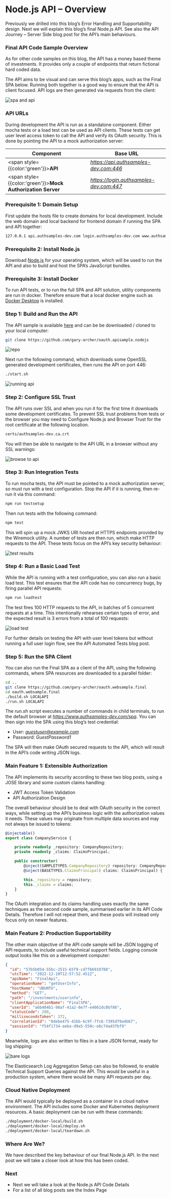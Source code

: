 # Node.js API – Overview

Previously we drilled into this blog’s <Link href='/posts/error-handling-and-supportability'>Error Handling and Supportability</Link> design. Next we will explain this blog’s final Node.js API. See also the <Link href='/posts/api-journey-server-side'>API Journey – Server Side</Link> blog post for the API’s main behaviours.

### Final API Code Sample Overview

As for other code samples on this blog, the API has a money based theme of investments. It provides only a couple of endpoints that return fictional hard coded data.

The API aims to be visual and can serve this blog’s apps, such as the <Link href='/posts/how-to-run-the-react-js-spa'>Final SPA</Link> below. Running both together is a good way to ensure that the API is client focused. API logs are then generated via requests from the client:

![spa and api](/images/300/spa-and-api.jpg?v=20240913)

### API URLs

During development the API is run as a standalone component. Either mocha tests or a load test can be used as API clients. These tests can get user level access token to call the API and verify its OAuth security. This is done by pointing the API to a mock authorization server:

| Component | Base URL |
| --------- | -------- |
| <span style={{color:'green'}}>**API**</span> | *https://api.authsamples-dev.com:446* |
| <span style={{color:'green'}}>**Mock Authorization Server**</span> | *https://login.authsamples-dev.com:447* |

### Prerequisite 1: Domain Setup

First update the hosts file to create domains for local development. Include the web domain and local backend for frontend domain if running the SPA and API together:

```markdown
127.0.0.1 api.authsamples-dev.com login.authsamples-dev.com www.authsamples-dev.com bfflocal.authsamples-dev.com
```

### Prerequisite 2: Install Node.js

Download [Node.js](https://nodejs.org/en/download) for your operating system, which will be used to run the API and also to build and host the SPA’s JavaScript bundles.

### Prerequisite 3: Install Docker

To run API tests, or to run the full SPA and API solution, utility components are run in docker. Therefore ensure that a local docker engine such as [Docker Desktop](https:/www/.docker.com/products/docker-desktop) is installed.

### Step 1: Build and Run the API

The API sample is available [here](https://github.com/gary-archer/oauth.apisample.nodejs) and can be be downloaded / cloned to your local computer:

```bash
git clone https://github.com/gary-archer/oauth.apisample.nodejs
```

![repo](/images/300/repo.jpg)

Next run the following command, which downloads some OpenSSL generated development certificates, then runs the API on port 446:

```bash
./start.sh
```

![running api](/images/300/running-api.jpg)

### Step 2: Configure SSL Trust

The API runs over SSL and when you run it for the first time it downloads some development certificates. To prevent SSL trust problems from tests or the browser you may need to <Link href='/posts/developer-ssl-setup'>Configure Node.js and Browser Trust</Link> for the root certificate at the following location. 

```markdown
certs/authsamples-dev.ca.crt
```

You will then be able to navigate to the API URL in a browser without any SSL warnings:

![browse to api](/images/300/browse-to-api.jpg)

### Step 3: Run Integration Tests

To run mocha tests, the API must be pointed to a mock authorization server, so must run with a test configuration. Stop the API if it is running, then re-run it via this command:

```bash
npm run testsetup
```

Then run tests with the following command:

```bash
npm test
```

This will spin up a mock JWKS URI hosted at HTTPS endpoints provided by the Wiremock utility. A number of tests are then run, which make HTTP requests to the API. These tests focus on the API’s key security behaviour:

![test results](/images/300/test-results.jpg)

### Step 4: Run a Basic Load Test

While the API is running with a test configuration, you can also run a basic load test. This test ensures that the API code has no concurrency bugs, by firing parallel API requests:

```bash
npm run loadtest
```

The test fires 100 HTTP requests to the API, in batches of 5 concurrent requests at a time. This intentionally rehearses certain types of error, and the expected result is 3 errors from a total of 100 requests:

![load test](/images/300/load-test.jpg)

For further details on testing the API with user level tokens but without running a full user login flow, see the  <Link href='/post/api-automated-tests'>API Automated Tests</Link> blog post.

### Step 5: Run the SPA Client

You can also run the <Link href='/posts/how-to-run-the-react-js-spa'>Final SPA</Link> as a client of the API, using the following commands, where SPA resources are downloaded to a parallel folder:

```bash
cd ..
git clone https://github.com/gary-archer/oauth.websample.final
cd oauth.websample.final
./build.sh LOCALAPI
./run.sh LOCALAPI
```

The *run.sh* script executes a number of commands in child terminals, to run the default browser at *https://www.authsamples-dev.com/spa*. You can then sign into the SPA using this blog’s test credential:

- User: *guestuser@example.com*
- Password: *GuestPassword1*

The SPA will then make OAuth secured requests to the API, which will result in the API’s code writing JSON logs.

### Main Feature 1: Extensible Authorization

The API implements its security according to these two blog posts, using a JOSE library and some custom claims handling:

- <Link href='/posts/jwt-access-token-validation'>JWT Access Token Validation</Link>
- <Link href='/posts/api-authorization-design'>API Authorization Design</Link>

The overall behaviour should be to deal with OAuth security in the correct ways, while setting up the API’s business logic with the authorization values it needs. These values may originate from multiple data sources and may not always be issued to tokens:

```typescript
@injectable()
export class CompanyService {

    private readonly _repository: CompanyRepository;
    private readonly _claims: ClaimsPrincipal;

    public constructor(
        @inject(SAMPLETYPES.CompanyRepository) repository: CompanyRepository,
        @inject(BASETYPES.ClaimsPrincipal) claims: ClaimsPrincipal) {

        this._repository = repository;
        this._claims = claims;
    }
}
```

The OAuth integration and its claims handling uses exactly the same techniques as the second code sample, summarised earlier in its <Link href='/posts/updated-api-coding-key-points'>API Code Details</Link>. Therefore I will not repeat them, and these posts will instead only focus only on newer features.

### Main Feature 2: Production Supportability

The other main objective of the API code sample will be JSON logging of API requests, to include useful technical support fields. Logging console output looks like this on a development computer:

```json
{
  "id": "57b5b054-55bc-2515-65f9-cd7f66919788",
  "utcTime": "2022-12-10T12:57:52.451Z",
  "apiName": "FinalApi",
  "operationName": "getUserInfo",
  "hostName": "UBUNTU",
  "method": "GET",
  "path": "/investments/userinfo",
  "clientApplicationName": "FinalSPA",
  "userId": "a6b404b1-98af-41a2-8e7f-e4061dc0bf86",
  "statusCode": 200,
  "millisecondsTaken": 372,
  "correlationId": "8debe475-41bb-6c9f-7fc6-7395d79a4b67",
  "sessionId": "f54f1734-aeba-d9a5-550c-e8c74ad3fbf9"
}
```

Meanwhile, logs are also written to files in a bare JSON format, ready for log shipping:

![bare logs](/images/300/bare-logs.jpg)

The <Link href='/posts/log-aggregation-setup'>Elasticsearch Log Aggregation Setup</Link> can also be followed, to enable <Link href='/posts/api-technical-support-analysis'>Technical Support Queries</Link> against the API. This would be useful in a production system, where there would be many API requests per day.

### Cloud Native Deployment

The API would typically be deployed as a container in a cloud native environment. The API includes some Docker and Kubernetes deployment resources. A basic deployment can be run with these commands:

```bash
./deployment/docker-local/build.sh
./deployment/docker-local/deploy.sh
./deployment/docker-local/teardown.sh
```

### Where Are We?

We have described the key behaviour of our final Node.js API. In the next post we will take a closer look at how this has been coded.

### Next

- Next we will take a look at the <Link href='/posts/final-nodeapi-coding-key-points'>Node.js API Code Details</Link>
- For a list of all blog posts see the <Link href='/posts/index'>Index Page</Link>
